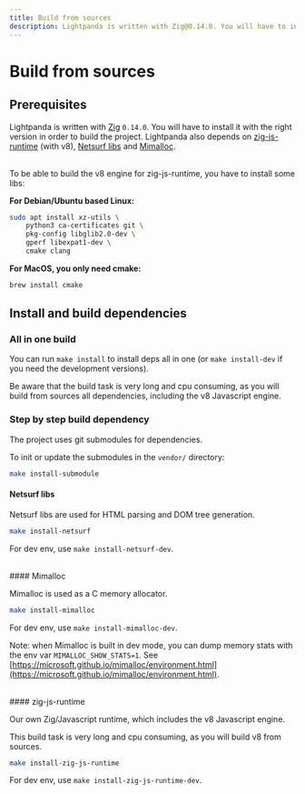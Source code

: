 ```yaml
---
title: Build from sources
description: Lightpanda is written with Zig@0.14.0. You will have to install it with the right version in order to build the project.
---
```


# Build from sources

## Prerequisites

Lightpanda is written with [Zig](https://ziglang.org/) `0.14.0`. You will have to
install it with the right version in order to build the project.
Lightpanda also depends on
[zig-js-runtime](https://github.com/lightpanda-io/zig-js-runtime/) (with v8),
[Netsurf libs](https://www.netsurf-browser.org/) and
[Mimalloc](https://microsoft.github.io/mimalloc).

<br />
To be able to build the v8 engine for zig-js-runtime, you have to install some libs:

**For Debian/Ubuntu based Linux:**

```bash
sudo apt install xz-utils \
    python3 ca-certificates git \
    pkg-config libglib2.0-dev \
    gperf libexpat1-dev \
    cmake clang
```

**For MacOS, you only need cmake:**

```bash
brew install cmake
```

## Install and build dependencies

### All in one build

You can run `make install` to install deps all in one (or `make install-dev` if you need the development versions).

Be aware that the build task is very long and cpu consuming, as you will build from sources all dependencies, including the v8 Javascript engine.

### Step by step build dependency

The project uses git submodules for dependencies.

To init or update the submodules in the `vendor/` directory:

```bash
make install-submodule
```
#### Netsurf libs

Netsurf libs are used for HTML parsing and DOM tree generation.

```bash
make install-netsurf
```

For dev env, use `make install-netsurf-dev`.

<br />
#### Mimalloc

Mimalloc is used as a C memory allocator.

```bash
make install-mimalloc
```

For dev env, use `make install-mimalloc-dev`.

Note: when Mimalloc is built in dev mode, you can dump memory stats with the
env var `MIMALLOC_SHOW_STATS=1`. See
[https://microsoft.github.io/mimalloc/environment.html](https://microsoft.github.io/mimalloc/environment.html).

<br />
#### zig-js-runtime

Our own Zig/Javascript runtime, which includes the v8 Javascript engine.

This build task is very long and cpu consuming, as you will build v8 from sources.

```bash
make install-zig-js-runtime
```

For dev env, use `make install-zig-js-runtime-dev`.